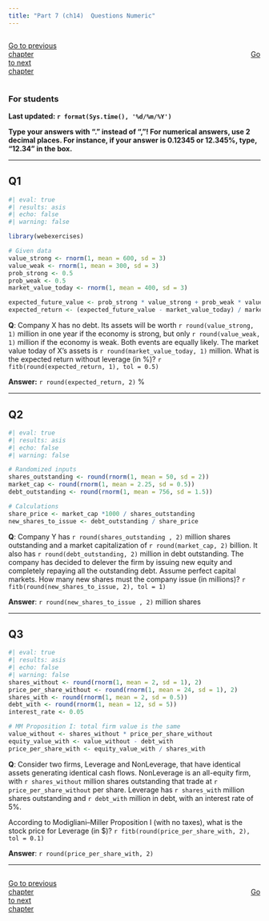 ```yaml
---
title: "Part 7 (ch14)  Questions Numeric"
---
```


::: {style="display: flex; justify-content: space-between; width: 100%;"}
[Go to previous chapter](p6num.qmd){.btn .btn-primary role="button" data-toggle="tool" style="margin-right: 430px;"}
[Go to next chapter](p8num.qmd){.btn .btn-primary role="button" data-toggle="tool" style="margin-right: 430px;"}
:::


::: {.callout-note}
### For students

**Last updated: `r format(Sys.time(), '%d/%m/%Y')`  **

**Type your answers with "." instead of ","! For numerical answers, use 2 decimal places. For instance, if your answer is 0.12345 or 12.345%, type, "12.34" in the box.**

:::

___


## Q1

```r
#| eval: true
#| results: asis
#| echo: false
#| warning: false

library(webexercises)

# Given data
value_strong <- rnorm(1, mean = 600, sd = 3)
value_weak <- rnorm(1, mean = 300, sd = 3)
prob_strong <- 0.5
prob_weak <- 0.5
market_value_today <- rnorm(1, mean = 400, sd = 3)

expected_future_value <- prob_strong * value_strong + prob_weak * value_weak
expected_return <- (expected_future_value - market_value_today) / market_value_today * 100


```


**Q**: Company X has no debt. Its assets will be worth `r round(value_strong, 1)` million in one year if the economy is strong, but only `r round(value_weak, 1)` million if the economy is weak. Both events are equally likely. The market value today of X's assets is `r round(market_value_today, 1)` million. What is the expected return without leverage (in %)? `r fitb(round(expected_return, 1), tol = 0.5)`

**Answer:** `r round(expected_return, 2)` %

___




## Q2

```r
#| eval: true
#| results: asis
#| echo: false
#| warning: false

# Randomized inputs
shares_outstanding <- round(rnorm(1, mean = 50, sd = 2))
market_cap <- round(rnorm(1, mean = 2.25, sd = 0.5))
debt_outstanding <- round(rnorm(1, mean = 756, sd = 1.5))

# Calculations
share_price <- market_cap *1000 / shares_outstanding
new_shares_to_issue <- debt_outstanding / share_price
```

**Q**: Company Y  has `r round(shares_outstanding , 2)` million shares outstanding and a market capitalization of `r round(market_cap, 2)` billion. It also has `r round(debt_outstanding, 2)` million in debt outstanding. The company  has decided to delever the firm by issuing new equity and completely repaying all the outstanding debt. Assume perfect capital markets. How many new shares must the company issue (in millions)? `r fitb(round(new_shares_to_issue, 2), tol = 1)`

**Answer**: `r round(new_shares_to_issue , 2)` million shares



___


## Q3

```r
#| eval: true
#| results: asis
#| echo: false
#| warning: false
shares_without <- round(rnorm(1, mean = 2, sd = 1), 2)
price_per_share_without <- round(rnorm(1, mean = 24, sd = 1), 2)
shares_with <- round(rnorm(1, mean = 2, sd = 0.5))
debt_with <- round(rnorm(1, mean = 12, sd = 5))
interest_rate <- 0.05

# MM Proposition I: total firm value is the same
value_without <- shares_without * price_per_share_without
equity_value_with <- value_without - debt_with
price_per_share_with <- equity_value_with / shares_with

```

**Q**: Consider two firms, Leverage and NonLeverage, that have identical assets generating identical cash flows. NonLeverage is an all-equity firm, with `r shares_without` million shares outstanding that trade at `r price_per_share_without` per share. Leverage has `r shares_with` million  shares outstanding and `r debt_with` million in debt, with an interest rate of 5%.

According to Modigliani–Miller Proposition I (with no taxes), what is the stock price for Leverage (in $)? `r fitb(round(price_per_share_with, 2), tol = 0.1)`

**Answer**: `r round(price_per_share_with, 2)`

___
::: {style="display: flex; justify-content: space-between; width: 100%;"}
[Go to previous chapter](p6num.qmd){.btn .btn-primary role="button" data-toggle="tool" style="margin-right: 430px;"}
[Go to next chapter](p8num.qmd){.btn .btn-primary role="button" data-toggle="tool" style="margin-right: 430px;"}
:::